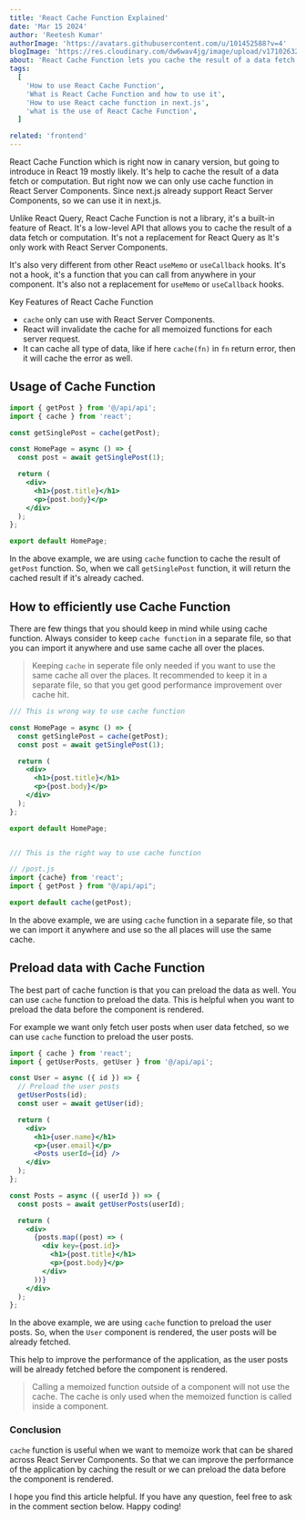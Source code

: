 ```yaml
---
title: 'React Cache Function Explained'
date: 'Mar 15 2024'
author: 'Reetesh Kumar'
authorImage: 'https://avatars.githubusercontent.com/u/101452588?v=4'
blogImage: 'https://res.cloudinary.com/dw6wav4jg/image/upload/v1710263222/cahe_dd8sxw.png'
about: 'React Cache Function lets you cache the result of a data fetch or computation. We can only use cache function in React Server Components'
tags:
  [
    'How to use React Cache Function',
    'What is React Cache Function and how to use it',
    'How to use React cache function in next.js',
    'what is the use of React Cache Function',
  ]

related: 'frontend'
---
```


<TableContent title="React Cache Function Explained" />

React Cache Function which is right now in canary version, but going to introduce in React 19 mostly likely. It's help to cache the result of a data fetch or computation. But right now we can only use cache function in React Server Components. Since next.js already support React Server Components, so we can use it in next.js.

Unlike React Query, React Cache Function is not a library, it's a built-in feature of React. It's a low-level API that allows you to cache the result of a data fetch or computation. It's not a replacement for React Query as It's only work with React Server Components.

It's also very different from other React `useMemo` or `useCallback` hooks. It's not a hook, it's a function that you can call from anywhere in your component. It's also not a replacement for `useMemo` or `useCallback` hooks.

<SubHeadings>Key Features of React Cache Function</SubHeadings>

- `cache` only can use with React Server Components.
- React will invalidate the cache for all memoized functions for each server request.
- It can cache all type of data, like if here `cache(fn)` in `fn` return error, then it will cache the error as well.

## Usage of Cache Function

```jsx
import { getPost } from '@/api/api';
import { cache } from 'react';

const getSinglePost = cache(getPost);

const HomePage = async () => {
  const post = await getSinglePost(1);

  return (
    <div>
      <h1>{post.title}</h1>
      <p>{post.body}</p>
    </div>
  );
};

export default HomePage;
```

In the above example, we are using `cache` function to cache the result of `getPost` function. So, when we call `getSinglePost` function, it will return the cached result if it's already cached.

<Separator />

## How to efficiently use Cache Function

There are few things that you should keep in mind while using cache function. Always consider to keep `cache function` in a separate file, so that you can import it anywhere and use same cache all over the places.

> Keeping `cache` in seperate file only needed if you want to use the same cache all over the places. It recommended to keep it in a separate file, so that you get good performance improvement over cache hit.

```jsx
/// This is wrong way to use cache function

const HomePage = async () => {
  const getSinglePost = cache(getPost);
  const post = await getSinglePost(1);

  return (
    <div>
      <h1>{post.title}</h1>
      <p>{post.body}</p>
    </div>
  );
};

export default HomePage;


/// This is the right way to use cache function

// /post.js
import {cache} from 'react';
import { getPost } from "@/api/api";

export default cache(getPost);
```

In the above example, we are using `cache` function in a separate file, so that we can import it anywhere and use so the all places will use the same cache.

<Advertise title="Nginx as Reverse Proxy for Kubernetes Services" />

<Separator />

## Preload data with Cache Function

The best part of cache function is that you can preload the data as well. You can use `cache` function to preload the data. This is helpful when you want to preload the data before the component is rendered.

For example we want only fetch user posts when user data fetched, so we can use `cache` function to preload the user posts.

```jsx
import { cache } from 'react';
import { getUserPosts, getUser } from '@/api/api';

const User = async ({ id }) => {
  // Preload the user posts
  getUserPosts(id);
  const user = await getUser(id);

  return (
    <div>
      <h1>{user.name}</h1>
      <p>{user.email}</p>
      <Posts userId={id} />
    </div>
  );
};

const Posts = async ({ userId }) => {
  const posts = await getUserPosts(userId);

  return (
    <div>
      {posts.map((post) => (
        <div key={post.id}>
          <h1>{post.title}</h1>
          <p>{post.body}</p>
        </div>
      ))}
    </div>
  );
};
```

In the above example, we are using `cache` function to preload the user posts. So, when the `User` component is rendered, the user posts will be already fetched.

This help to improve the performance of the application, as the user posts will be already fetched before the component is rendered.

> Calling a memoized function outside of a component will not use the cache. The cache is only used when the memoized function is called inside a component.

### Conclusion

`cache` function is useful when we want to memoize work that can be shared across React Server Components. So that we can improve the performance of the application by caching the result or we can preload the data before the component is rendered.

I hope you find this article helpful. If you have any question, feel free to ask in the comment section below. Happy coding!
